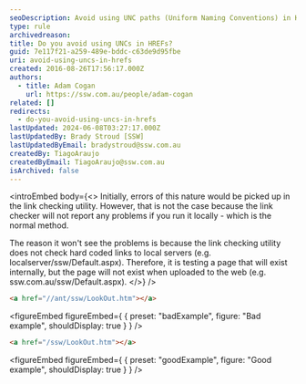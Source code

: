 ```yaml
---
seoDescription: Avoid using UNC paths (Uniform Naming Conventions) in HREFs as it can cause issues when pages are uploaded to the web.
type: rule
archivedreason:
title: Do you avoid using UNCs in HREFs?
guid: 7e117f21-a259-489e-bddc-c63de9d95fbe
uri: avoid-using-uncs-in-hrefs
created: 2016-08-26T17:56:17.000Z
authors:
  - title: Adam Cogan
    url: https://ssw.com.au/people/adam-cogan
related: []
redirects:
  - do-you-avoid-using-uncs-in-hrefs
lastUpdated: 2024-06-08T03:27:17.000Z
lastUpdatedBy: Brady Stroud [SSW]
lastUpdatedByEmail: bradystroud@ssw.com.au
createdBy: TiagoAraujo
createdByEmail: TiagoAraujo@ssw.com.au
isArchived: false
---
```


<introEmbed
  body={<>
Initially, errors of this nature would be picked up in the link checking utility. However, that is not the case because the link checker will not report any problems if you run it locally - which is the normal method.

The reason it won't see the problems is because the link checking utility does not check hard coded links to local servers (e.g. localserver/ssw/Default.aspx). Therefore, it is testing a page that will exist internally, but the page will not exist when uploaded to the web (e.g. ssw.com.au/ssw/Default.aspx).
  </>}
/>
```html
<a href="//ant/ssw/LookOut.htm"></a>
```

<figureEmbed figureEmbed={ {
  preset: "badExample",
  figure: "Bad example",
  shouldDisplay: true
} } />


```html
<a href="/ssw/LookOut.htm"></a>
```

<figureEmbed figureEmbed={ {
  preset: "goodExample",
  figure: "Good example",
  shouldDisplay: true
} } />

